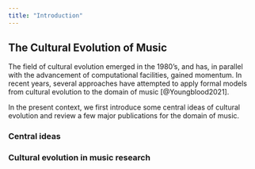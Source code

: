 ```yaml
---
title: "Introduction"
---
```


## The Cultural Evolution of Music

The field of cultural evolution emerged in the 1980's, 
and has, in parallel with the advancement of computational facilities,
gained momentum. In recent years, several approaches have attempted to 
apply formal models from cultural evolution to the domain of music [@Youngblood2021]. 

In the present context, we first introduce some central ideas of cultural evolution and review a few major publications for the domain of music.

### Central ideas

### Cultural evolution in music research